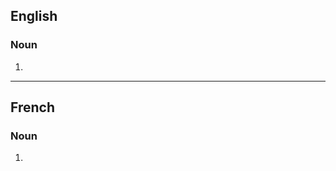 ==English==

===Noun===
{{head|en|noun form}}

# {{plural of|en|zoning}}

----

==French==

===Noun===
{{head|fr|noun forms|g=m-p}}

# {{plural of|fr|zoning}}